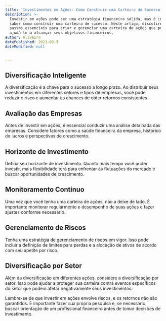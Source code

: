 ```yaml
---
title: 'Investimentos em Ações: Como Construir uma Carteira de Sucesso'
description: >-
  Investir em ações pode ser uma estratégia financeira sólida, mas é importante
  saber como construir uma carteira de sucesso. Neste artigo, discutiremos os
  passos essenciais para criar e gerenciar uma carteira de ações que possa
  ajudá-lo a alcançar seus objetivos financeiros.
author: Oliveira
datePublished: 2023-09-3
dateModified: null


---
```


## **Diversificação Inteligente**

A diversificação é a chave para o sucesso a longo prazo. Ao distribuir seus investimentos em diferentes setores e tipos de empresas, você pode reduzir o risco e aumentar as chances de obter retornos consistentes.

## **Avaliação das Empresas**

Antes de investir em ações, é essencial conduzir uma análise detalhada das empresas. Considere fatores como a saúde financeira da empresa, histórico de lucros e perspectivas de crescimento.

## **Horizonte de Investimento**

Defina seu horizonte de investimento. Quanto mais tempo você puder investir, mais flexibilidade terá para enfrentar as flutuações do mercado e buscar oportunidades de crescimento.

## **Monitoramento Contínuo**

Uma vez que você tenha uma carteira de ações, não a deixe de lado. É importante monitorar regularmente o desempenho de suas ações e fazer ajustes conforme necessário.

## **Gerenciamento de Riscos**

Tenha uma estratégia de gerenciamento de riscos em vigor. Isso pode incluir a definição de limites para perdas e a alocação de ativos de acordo com seu apetite por risco.

## **Diversificação por Setor**

Além da diversificação em diferentes ações, considere a diversificação por setor. Isso pode ajudar a proteger sua carteira contra eventos específicos do setor que podem afetar negativamente seus investimentos.

Lembre-se de que investir em ações envolve riscos, e os retornos não são garantidos. É importante fazer sua própria pesquisa e, se necessário, buscar orientação de um profissional financeiro antes de tomar decisões de investimento.
